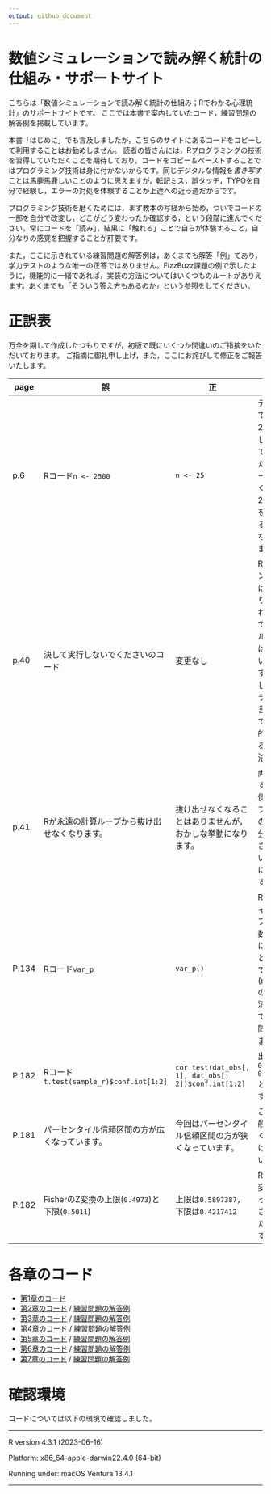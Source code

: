 ```yaml
---
output: github_document
---
```


# 数値シミュレーションで読み解く統計の仕組み・サポートサイト

こちらは「数値シミュレーションで読み解く統計の仕組み；Rでわかる心理統計」のサポートサイトです。
ここでは本書で案内していたコード，練習問題の解答例を掲載しています。

本書「はじめに」でも言及しましたが，こちらのサイトにあるコードをコピーして利用することはお勧めしません。
読者の皆さんには，Rプログラミングの技術を習得していただくことを期待しており，コードをコピー＆ペーストすることではプログラミング技術は身に付かないからです。同じデジタルな情報を*書き写す*ことは馬鹿馬鹿しいことのように思えますが，転記ミス，誤タッチ，TYPOを自分で経験し，エラーの対処を体験することが上達への近っ道だからです。

プログラミング技術を磨くためには，まず教本の写経から始め，ついでコードの一部を自分で改変し，どこがどう変わったか確認する，という段階に進んでください。常にコードを「読み」，結果に「触れる」ことで自らが体験すること，自分なりの感覚を把握することが肝要です。

また，ここに示されている練習問題の解答例は，あくまでも解答「例」であり，学力テストのような唯一の正答ではありません。FizzBuzz課題の例で示したように，機能的に一緒であれば，実装の方法についてはいくつものルートがありえます。あくまでも「そういう答え方もあるのか」という参照をしてください。

# 正誤表

万全を期して作成したつもりですが，初版で既にいくつか間違いのご指摘をいただいております。
ご指摘に御礼申し上げ，また，ここにお詫びして修正をご報告いたします。


| page | 誤 | 正 | 解説 | 
| ------ | ------ | ------ |---- |
| p.6　 | Rコード`n <- 2500` | `n <- 25` | テキストでは$n=25$の例として示していましたが，コードは続く$n=2500$の例を実行するものになっていました。 |
| p.40  | 決して実行しないでくださいのコード | 変更なし | Rではカウンタ変数は別途割り当てられるので，永久ループにはならないそうです。しかしプログラミング言語として，一般的に避けるべき作法です。|
| p.41  | Rが永遠の計算ループから抜け出せなくなります。| 抜け出せなくなることはありませんが，おかしな挙動になります。 | 両方`i`で回すと，内側の`i`ループが外側の`i`ループ分繰り返されるという動きになります。 |
| P.134 | Rコード`var_p` | `var_p()` | Rのネイティブパイプは，関数()の形に渡すことが必要です(magritterのパイプ演算子`%>%`であれば問題ありません) |
| P.182 | Rコード`t.test(sample_r)$conf.int[1:2]` | `cor.test(dat_obs[, 1], dat_obs[, 2])$conf.int[1:2]` | 出力も`[1] 0.3787639 0.8187475`となります。 |
| P.181 | パーセンタイル信頼区間の方が広くなっています。|今回はパーセンタイル信頼区間の方が狭くなっています。|ここは一般的に狭くなるわけではないので。|
| P.182 | FisherのZ変換の上限(`0.4973`)と下限(`0.5011`) | 上限は`0.5897387`，下限は`0.4217412` | Rのコード変更に伴って修正させていただきます。 |

# 各章のコード

- [第1章のコード](ch1/ch1.R)
- [第2章のコード](ch2/ch2.R) / [練習問題の解答例](ch2/ch2_practice.R)
- [第3章のコード](ch3/ch3.R) / [練習問題の解答例](ch3/ch3_practice.R)
- [第4章のコード](ch4/ch4.R) / [練習問題の解答例](ch4/ch4_practice.R)
- [第5章のコード](ch5/ch5.R) / [練習問題の解答例](ch5/ch5_practice.R)
- [第6章のコード](ch6/ch6.R) / [練習問題の解答例](ch6/ch6_practice.R)
- [第7章のコード](ch7/ch7.R) / [練習問題の解答例](ch7/ch7_practice.R)

# 確認環境

コードについては以下の環境で確認しました。

------------------------------------------------------------------------

R version 4.3.1 (2023-06-16)

Platform: x86_64-apple-darwin22.4.0 (64-bit)

Running under: macOS Ventura 13.4.1

------------------------------------------------------------------------
